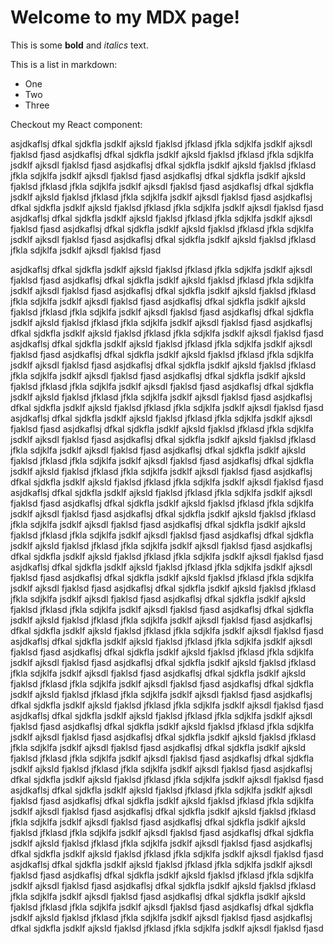 
# Welcome to my MDX page!
 
This is some **bold** and _italics_ text.
 
This is a list in markdown:

- One
- Two
- Three

Checkout my React component:

asjdkaflsj dfkal sjdkfla jsdklf ajksld fjaklsd jfklasd jfkla sdjklfa jsdklf ajksdl fjaklsd fjasd asjdkaflsj dfkal sjdkfla jsdklf ajksld fjaklsd jfklasd jfkla sdjklfa jsdklf ajksdl fjaklsd fjasd
asjdkaflsj dfkal sjdkfla jsdklf ajksld fjaklsd jfklasd jfkla sdjklfa jsdklf ajksdl fjaklsd fjasd
asjdkaflsj dfkal sjdkfla jsdklf ajksld fjaklsd jfklasd jfkla sdjklfa jsdklf ajksdl fjaklsd fjasd
asjdkaflsj dfkal sjdkfla jsdklf ajksld fjaklsd jfklasd jfkla sdjklfa jsdklf ajksdl fjaklsd fjasd
asjdkaflsj dfkal sjdkfla jsdklf ajksld fjaklsd jfklasd jfkla sdjklfa jsdklf ajksdl fjaklsd fjasd
asjdkaflsj dfkal sjdkfla jsdklf ajksld fjaklsd jfklasd jfkla sdjklfa jsdklf ajksdl fjaklsd fjasd
asjdkaflsj dfkal sjdkfla jsdklf ajksld fjaklsd jfklasd jfkla sdjklfa jsdklf ajksdl fjaklsd fjasd
asjdkaflsj dfkal sjdkfla jsdklf ajksld fjaklsd jfklasd jfkla sdjklfa jsdklf ajksdl fjaklsd fjasd

asjdkaflsj dfkal sjdkfla jsdklf ajksld fjaklsd jfklasd jfkla sdjklfa jsdklf ajksdl fjaklsd fjasd asjdkaflsj dfkal sjdkfla jsdklf ajksld fjaklsd jfklasd jfkla sdjklfa jsdklf ajksdl fjaklsd fjasd
asjdkaflsj dfkal sjdkfla jsdklf ajksld fjaklsd jfklasd jfkla sdjklfa jsdklf ajksdl fjaklsd fjasd
asjdkaflsj dfkal sjdkfla jsdklf ajksld fjaklsd jfklasd jfkla sdjklfa jsdklf ajksdl fjaklsd fjasd
asjdkaflsj dfkal sjdkfla jsdklf ajksld fjaklsd jfklasd jfkla sdjklfa jsdklf ajksdl fjaklsd fjasd
asjdkaflsj dfkal sjdkfla jsdklf ajksld fjaklsd jfklasd jfkla sdjklfa jsdklf ajksdl fjaklsd fjasd
asjdkaflsj dfkal sjdkfla jsdklf ajksld fjaklsd jfklasd jfkla sdjklfa jsdklf ajksdl fjaklsd fjasd
asjdkaflsj dfkal sjdkfla jsdklf ajksld fjaklsd jfklasd jfkla sdjklfa jsdklf ajksdl fjaklsd fjasd
asjdkaflsj dfkal sjdkfla jsdklf ajksld fjaklsd jfklasd jfkla sdjklfa jsdklf ajksdl fjaklsd fjasd
asjdkaflsj dfkal sjdkfla jsdklf ajksld fjaklsd jfklasd jfkla sdjklfa jsdklf ajksdl fjaklsd fjasd asjdkaflsj dfkal sjdkfla jsdklf ajksld fjaklsd jfklasd jfkla sdjklfa jsdklf ajksdl fjaklsd fjasd
asjdkaflsj dfkal sjdkfla jsdklf ajksld fjaklsd jfklasd jfkla sdjklfa jsdklf ajksdl fjaklsd fjasd
asjdkaflsj dfkal sjdkfla jsdklf ajksld fjaklsd jfklasd jfkla sdjklfa jsdklf ajksdl fjaklsd fjasd
asjdkaflsj dfkal sjdkfla jsdklf ajksld fjaklsd jfklasd jfkla sdjklfa jsdklf ajksdl fjaklsd fjasd
asjdkaflsj dfkal sjdkfla jsdklf ajksld fjaklsd jfklasd jfkla sdjklfa jsdklf ajksdl fjaklsd fjasd
asjdkaflsj dfkal sjdkfla jsdklf ajksld fjaklsd jfklasd jfkla sdjklfa jsdklf ajksdl fjaklsd fjasd
asjdkaflsj dfkal sjdkfla jsdklf ajksld fjaklsd jfklasd jfkla sdjklfa jsdklf ajksdl fjaklsd fjasd
asjdkaflsj dfkal sjdkfla jsdklf ajksld fjaklsd jfklasd jfkla sdjklfa jsdklf ajksdl fjaklsd fjasd
asjdkaflsj dfkal sjdkfla jsdklf ajksld fjaklsd jfklasd jfkla sdjklfa jsdklf ajksdl fjaklsd fjasd asjdkaflsj dfkal sjdkfla jsdklf ajksld fjaklsd jfklasd jfkla sdjklfa jsdklf ajksdl fjaklsd fjasd
asjdkaflsj dfkal sjdkfla jsdklf ajksld fjaklsd jfklasd jfkla sdjklfa jsdklf ajksdl fjaklsd fjasd
asjdkaflsj dfkal sjdkfla jsdklf ajksld fjaklsd jfklasd jfkla sdjklfa jsdklf ajksdl fjaklsd fjasd
asjdkaflsj dfkal sjdkfla jsdklf ajksld fjaklsd jfklasd jfkla sdjklfa jsdklf ajksdl fjaklsd fjasd
asjdkaflsj dfkal sjdkfla jsdklf ajksld fjaklsd jfklasd jfkla sdjklfa jsdklf ajksdl fjaklsd fjasd
asjdkaflsj dfkal sjdkfla jsdklf ajksld fjaklsd jfklasd jfkla sdjklfa jsdklf ajksdl fjaklsd fjasd
asjdkaflsj dfkal sjdkfla jsdklf ajksld fjaklsd jfklasd jfkla sdjklfa jsdklf ajksdl fjaklsd fjasd
asjdkaflsj dfkal sjdkfla jsdklf ajksld fjaklsd jfklasd jfkla sdjklfa jsdklf ajksdl fjaklsd fjasd
asjdkaflsj dfkal sjdkfla jsdklf ajksld fjaklsd jfklasd jfkla sdjklfa jsdklf ajksdl fjaklsd fjasd asjdkaflsj dfkal sjdkfla jsdklf ajksld fjaklsd jfklasd jfkla sdjklfa jsdklf ajksdl fjaklsd fjasd
asjdkaflsj dfkal sjdkfla jsdklf ajksld fjaklsd jfklasd jfkla sdjklfa jsdklf ajksdl fjaklsd fjasd
asjdkaflsj dfkal sjdkfla jsdklf ajksld fjaklsd jfklasd jfkla sdjklfa jsdklf ajksdl fjaklsd fjasd
asjdkaflsj dfkal sjdkfla jsdklf ajksld fjaklsd jfklasd jfkla sdjklfa jsdklf ajksdl fjaklsd fjasd
asjdkaflsj dfkal sjdkfla jsdklf ajksld fjaklsd jfklasd jfkla sdjklfa jsdklf ajksdl fjaklsd fjasd
asjdkaflsj dfkal sjdkfla jsdklf ajksld fjaklsd jfklasd jfkla sdjklfa jsdklf ajksdl fjaklsd fjasd
asjdkaflsj dfkal sjdkfla jsdklf ajksld fjaklsd jfklasd jfkla sdjklfa jsdklf ajksdl fjaklsd fjasd
asjdkaflsj dfkal sjdkfla jsdklf ajksld fjaklsd jfklasd jfkla sdjklfa jsdklf ajksdl fjaklsd fjasd
asjdkaflsj dfkal sjdkfla jsdklf ajksld fjaklsd jfklasd jfkla sdjklfa jsdklf ajksdl fjaklsd fjasd asjdkaflsj dfkal sjdkfla jsdklf ajksld fjaklsd jfklasd jfkla sdjklfa jsdklf ajksdl fjaklsd fjasd
asjdkaflsj dfkal sjdkfla jsdklf ajksld fjaklsd jfklasd jfkla sdjklfa jsdklf ajksdl fjaklsd fjasd
asjdkaflsj dfkal sjdkfla jsdklf ajksld fjaklsd jfklasd jfkla sdjklfa jsdklf ajksdl fjaklsd fjasd
asjdkaflsj dfkal sjdkfla jsdklf ajksld fjaklsd jfklasd jfkla sdjklfa jsdklf ajksdl fjaklsd fjasd
asjdkaflsj dfkal sjdkfla jsdklf ajksld fjaklsd jfklasd jfkla sdjklfa jsdklf ajksdl fjaklsd fjasd
asjdkaflsj dfkal sjdkfla jsdklf ajksld fjaklsd jfklasd jfkla sdjklfa jsdklf ajksdl fjaklsd fjasd
asjdkaflsj dfkal sjdkfla jsdklf ajksld fjaklsd jfklasd jfkla sdjklfa jsdklf ajksdl fjaklsd fjasd
asjdkaflsj dfkal sjdkfla jsdklf ajksld fjaklsd jfklasd jfkla sdjklfa jsdklf ajksdl fjaklsd fjasd
asjdkaflsj dfkal sjdkfla jsdklf ajksld fjaklsd jfklasd jfkla sdjklfa jsdklf ajksdl fjaklsd fjasd asjdkaflsj dfkal sjdkfla jsdklf ajksld fjaklsd jfklasd jfkla sdjklfa jsdklf ajksdl fjaklsd fjasd
asjdkaflsj dfkal sjdkfla jsdklf ajksld fjaklsd jfklasd jfkla sdjklfa jsdklf ajksdl fjaklsd fjasd
asjdkaflsj dfkal sjdkfla jsdklf ajksld fjaklsd jfklasd jfkla sdjklfa jsdklf ajksdl fjaklsd fjasd
asjdkaflsj dfkal sjdkfla jsdklf ajksld fjaklsd jfklasd jfkla sdjklfa jsdklf ajksdl fjaklsd fjasd
asjdkaflsj dfkal sjdkfla jsdklf ajksld fjaklsd jfklasd jfkla sdjklfa jsdklf ajksdl fjaklsd fjasd
asjdkaflsj dfkal sjdkfla jsdklf ajksld fjaklsd jfklasd jfkla sdjklfa jsdklf ajksdl fjaklsd fjasd
asjdkaflsj dfkal sjdkfla jsdklf ajksld fjaklsd jfklasd jfkla sdjklfa jsdklf ajksdl fjaklsd fjasd
asjdkaflsj dfkal sjdkfla jsdklf ajksld fjaklsd jfklasd jfkla sdjklfa jsdklf ajksdl fjaklsd fjasd


 
